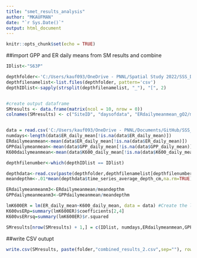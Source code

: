```yaml
---
title: "smet_results_analysis"
author: "MKAUFMAN"
date: "`r Sys.Date()`"
output: html_document
---
```


```r
knitr::opts_chunk$set(echo = TRUE)
```

##import GPP and ER daily means from SM results and combine
```r
IDlist<-"S63P"

depthfolder<-'C:/Users/kauf093/OneDrive - PNNL/Spatial Study 2022/SSS_Data_Processing/3 - SSS_Baro_HOBO_Depth/'
depthfilenamelist<-list.files(depthfolder, pattern='csv')
depthIDlist<-sapply(strsplit(depthfilenamelist, "_"), "[", 2)


#create output dataframe
SMresults <- data.frame(matrix(ncol = 10, nrow = 0))
colnames(SMresults) <- c("SiteID", "daysofdata", "ERdailymeanmean_gO2/m2day", "GPPdailymeanmean_gO2/m2day", "K600dailymeanmean_m/day","mean_depth_m","ERdailymeanmean_gO2/m3day","GPPdailymeanmean_gO2/m3day","K600vsERrsq","K600vsERp")


data = read.csv('C:/Users/kauf093/OneDrive - PNNL/Documents/GitHub/SSS_metabolism/StreamMetabolizer_runs/03292023/03292023Results_S63P_0329232023-03-31.csv',header=T)
numdays<-length(data$ER_daily_mean[!is.na(data$ER_daily_mean)])
ERdailymeanmean<-mean(data$ER_daily_mean[!is.na(data$ER_daily_mean)])
GPPdailymeanmean<-mean(data$GPP_daily_mean[!is.na(data$GPP_daily_mean)])
K600dailymeanmean<-mean(data$K600_daily_mean[!is.na(data$K600_daily_mean)])

depthfilenumber<-which(depthIDlist == IDlist)

depthdata<-read.csv(paste(depthfolder,depthfilenamelist[depthfilenumber],sep=''),header=T)
meandepthm<-.01*mean(depthdata$time_series_average_depth_cm,na.rm=TRUE)

ERdailymeanmeanm3<-ERdailymeanmean/meandepthm
GPPdailymeanmeanm3<-GPPdailymeanmean/meandepthm

lmK600ER = lm(ER_daily_mean~K600_daily_mean, data = data) #Create the linear regression
K600vsERp=summary(lmK600ER)$coefficients[2,4]
K600vsERrsq=summary(lmK600ER)$r.squared

SMresults[nrow(SMresults) + 1,] = c(IDlist, numdays,ERdailymeanmean,GPPdailymeanmean,K600dailymeanmean,meandepthm,ERdailymeanmeanm3,GPPdailymeanmeanm3,K600vsERrsq,K600vsERp)


```
##write CSV outupt
```r
write.csv(SMresults, paste(folder,"combined_results_2.csv",sep=""), row.names=FALSE)
```
